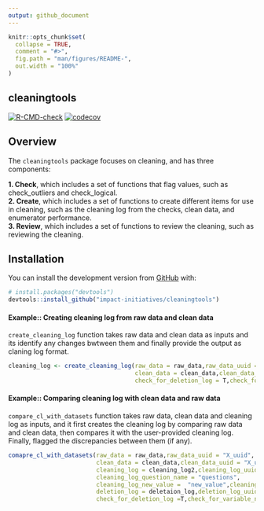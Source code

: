 ```yaml
---
output: github_document
---
```




```r
knitr::opts_chunk$set(
  collapse = TRUE,
  comment = "#>",
  fig.path = "man/figures/README-",
  out.width = "100%"
)
```


## cleaningtools

<!-- badges: start -->
[![R-CMD-check](https://github.com/impact-initiatives/cleaningtools/actions/workflows/R-CMD-check.yaml/badge.svg)](https://github.com/impact-initiatives/cleaningtools/actions/workflows/R-CMD-check.yaml)
[![codecov](https://codecov.io/gh/impact-initiatives/cleaningtools/branch/master/graph/badge.svg?token=SOH3NGXQDU)](https://codecov.io/gh/impact-initiatives/cleaningtools)

<!-- badges: end -->


## Overview

The `cleaningtools` package focuses on cleaning, and has three components: <p>
**1. Check**, which includes a set of functions that flag values, such as check_outliers and check_logical.
<br> **2. Create**, which includes a set of functions to create different items for use in cleaning, such as the cleaning log from the checks, clean data, and enumerator performance.
<br> **3. Review**, which includes a set of functions to review the cleaning, such as reviewing the cleaning.


## Installation
You can install the development version from [GitHub](https://github.com/) with:

``` r
# install.packages("devtools")
devtools::install_github("impact-initiatives/cleaningtools")
```


#### Example:: Creating cleaning log from raw data and clean data
`create_cleaning_log` function takes raw data and clean data as inputs and its identify any changes bwtween them and finally provide the output as claning log format.
``` r

cleaning_log <- create_cleaning_log(raw_data = raw_data,raw_data_uuid = "X_uuid",
                                    clean_data = clean_data,clean_data_uuid = "X_uuid",
                                    check_for_deletion_log = T,check_for_variable_name = T ))

```

#### Example:: Comparing cleaning log with clean data and raw data
`compare_cl_with_datasets` function takes raw data, clean data and cleaning log as inputs, and it first creates the cleaning log by comparing raw data and clean data, then compares it with the user-provided cleaning log. Finally, flagged the discrepancies between them (if any). 
``` r

comapre_cl_with_datasets(raw_data = raw_data,raw_data_uuid = "X_uuid",
                         clean_data = clean_data,clean_data_uuid = "X_uuid",
                         cleaning_log = cleaning_log2,cleaning_log_uuid = "X_uuid",
                         cleaning_log_question_name = "questions",
                         cleaning_log_new_value =  "new_value",cleaning_log_old_value = "old_value",
                         deletion_log = deletaion_log,deletion_log_uuid = "X_uuid",
                         check_for_deletion_log =T,check_for_variable_name = T))
```

